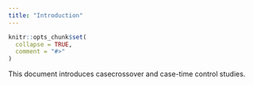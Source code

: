 ```yaml
---
title: "Introduction"
---
```


```r
knitr::opts_chunk$set(
  collapse = TRUE,
  comment = "#>"
)
```

This document introduces casecrossover and case-time control studies.



